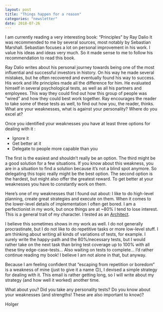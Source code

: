 ```yaml
---
layout: post
title: "Things happen for a reason"
categories: "newsletter"
date: 2018-07-26
---
```

I am currently reading a very interesting book: “Principles” by Ray Dalio
It was recommended to me by several sources, most notably by Sebastian Marshall. Sebastian focuses a lot on personal improvement in his work. I value his ideas and ideas very much. So it made sense to me to follow his recommendation to read this book.<!--more-->

Ray Dalio writes about his personal journey towards being one of the most influential and successful investors in history. On his way he made several mistakes, but he often recovered and eventually found his way to success. His work and life principles made all the difference for him. He evaluated himself in several psychological tests, as well as all his partners and employees. This way they could find out how this group of people was “wired” and how they could best work together. Ray encourages the reader to take some of these tests as well, to find out how you, the reader, thinks. What are your weaknesses, what is against your personality? Where do you excel at?

Once you identified your weaknesses you have at least three options for dealing with it :
- Ignore it
- Get better at it
- Delegate to people more capable than you

The first is the easiest and shouldn’t really be an option. The third might be a good solution for a few situations. If you know about this weakness, you are in a situation to find a solution because it’s not a blind spot anymore. So delegating this topic really might be the best option.
The second option is the hardest, but might also offer the greatest reward.
To get better at your weaknesses you have to constantly work on them.

Here’s one of my weaknesses that I found out about:
I like to do high-level planning, create great strategies and execute on them. When it comes to the lower-level details of implementation I often get bored. I am a perfectionist in my work, but once things are at ~80% I tend to lose interest.
This is a general trait of my character. I tested as an [Architect](https://www.16personalities.com/profiles/54632ec130009).

I believe this sometimes shows in my work as well. I do not generally procrastinate, but I do not like to do repetitive tasks or more low-level stuff. I am thinking about writing all kinds of variations of tests, for example. I surely write the happy-path and the 80%/necessary tests, but I would rather take on the next task than bring test coverage up to 100% with all these tiny edge-case-tests…
Also waiting on tests to complete… I’d rather continue reading my book! I believe I am not alone in that, but anyway.

Because I am feeling confident that “escaping from repetition or boredom” is a weakness of mine (just to give it a name 🙃), I devised a simple strategy for dealing with it. This email is rather getting long, so I will write about my strategy (and how well it worked) another time.

What about you? Did you take any personality tests? Do you know about your weaknesses (and strengths! These are also important to know)?

Holger
